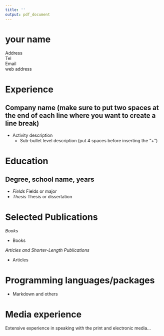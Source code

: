 ---
title: ''
output: pdf_document
---


# your name
Address  
Tel  
Email  
web address  

# Experience  
## Company name (make sure to put two spaces at the end of each line where you want to create a line break)
* Activity description
    + Sub-bullet level description (put 4 spaces before inserting the "+")

# Education

## Degree, school name, years  
* *Fields* Fields or major
* *Thesis* Thesis or dissertation
 
# Selected Publications

*Books*  

* Books   

*Articles and Shorter-Length Publications* 

* Articles  


# Programming languages/packages
* Markdown and others  

# Media experience
Extensive experience in speaking with the print and electronic media...


 



                                     
                                     

